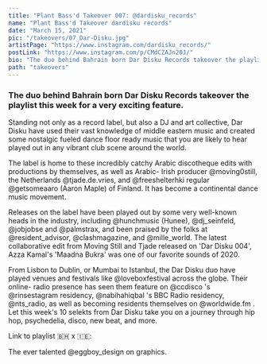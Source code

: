 ---
title: "Plant Bass'd Takeover 007: @dardisku_records"
name: "Plant Bass'd Takeover dardisku records"
date: "March 15, 2021"
pic: "/takeovers/07_Dar-Disku.jpg"
artistPage: "https://www.instagram.com/dardisku_records/"
postLink: "https://www.instagram.com/p/CMdCZAJn20J/"
bio: "The duo behind Bahrain born Dar Disku Records takeover the playlist this week for a very exciting feature"
path: "takeovers"
---

### The duo behind Bahrain born Dar Disku Records takeover the playlist this week for a very exciting feature.

Standing not only as a record label, but also a DJ and art collective, Dar Disku have used their vast knowledge of middle eastern music and created some nostalgic fueled dance floor ready music that you are likely to hear played out in any vibrant club scene around the world.

The label is home to these incredibly catchy Arabic discotheque edits with productions by themselves, as well as Arabic- Irish producer @moving0still, the Netherlands @tjade.de.vries, and @freeshelterhki regular @getsomeaaro (Aaron Maple) of Finland. It has become a continental dance music movement.

Releases on the label have been played out by some very well-known heads in the industry, including @hunchmusic (Hunee), @dj_seinfeld, @jobjobse and @palmstrax, and been praised by the folks at @resident_advisor, @clashmagazine, and @mille_world. The latest collaborative edit from Moving Still and Tjade released on 'Dar Disku 004', Azza Kamal's 'Maadna Bukra' was one of our favorite sounds of 2020.

From Lisbon to Dublin, or Mumbai to Istanbul, the Dar Disku duo have played venues and festivals like @loveboxfestival across the globe. Their online- radio presence has seen them feature on @ccdisco 's @rinsestagram residency, @nabihahiqbal 's BBC Radio residency, @nts_radio, as well as becoming residents themselves on @worldwide.fm .
Let this week's 10 selekts from Dar Disku take you on a journey through hip hop, psychedelia, disco, new beat, and more.

Link to playlist 🇧🇭 x 🇮🇪: <HoverLink url="open.spotify.com/playlist/5skAgzUfGmZLwrOPNLnGVf" name="Plant Bass'd Picks." external inline />

The ever talented @eggboy_design on graphics.
